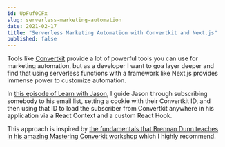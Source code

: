 ```yaml
---
id: UpFuf0CFx
slug: serverless-marketing-automation
date: 2021-02-17
title: "Serverless Marketing Automation with Convertkit and Next.js"
published: false
---
```


Tools like [Convertkit](https://convertkit.com?lmref=ia534A) provide a lot of powerful tools you can use for marketing automation, but as a developer I want to goa layer deeper and find that using serverless functions with a framework like Next.js provides immense power to customize automation.

In [this episode of Learn with Jason](https://www.learnwithjason.dev/serverless-marketing-automation-for-react), I guide Jason through subscribing somebody to his email list, setting a cookie with their Convertkit ID, and then using that ID to load the subscriber from Convertkit anywhere in his application via a React Context and a custom React Hook.

<ResponsiveEmbed src='https://www.youtube.com/embed/5g11ejiA-ec' allowfullscreen />

This approach is inspired by [the fundamentals that Brennan Dunn teaches in his amazing Mastering Converkit workshop](https://doubleyourfreelancing.com/mastering-convertkit?ref=joel) which I highly recommend.